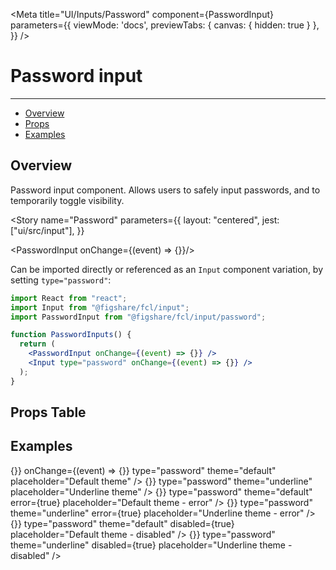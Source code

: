 
<Meta 
  title="UI/Inputs/Password" 
  component={PasswordInput} 
  parameters={{
    viewMode: 'docs',
    previewTabs: { 
      canvas: { hidden: true } 
     },
  }}
/>

# Password input
---
- [Overview](#overview)
- [Props](#props-table)
- [Examples](#examples)

## Overview
Password input component. Allows users to safely input passwords, and to temporarily toggle visibility.

<Story 
  name="Password" 
  parameters={{
    layout: "centered",
    jest: ["ui/src/input"],
  }}
>
  <PasswordInput onChange={(event) => {}}/>
</Story>

Can be imported directly or referenced as an `Input` component variation, by setting `type="password"`:

```jsx
import React from "react";
import Input from "@figshare/fcl/input";
import PasswordInput from "@figshare/fcl/input/password";

function PasswordInputs() {
  return (
    <PasswordInput onChange={(event) => {}} />
    <Input type="password" onChange={(event) => {}} />
  );
}
```

## Props Table
<ArgsTable of={PasswordInput} />

## Examples

<Canvas>
  <PasswordInput onChange={(event) => {}} onChange={(event) => {}} type="password" theme="default" placeholder="Default theme" />
  <PasswordInput onChange={(event) => {}} type="password" theme="underline" placeholder="Underline theme" />
  <PasswordInput onChange={(event) => {}} type="password" theme="default" error={true} placeholder="Default theme - error" />
  <PasswordInput onChange={(event) => {}} type="password" theme="underline" error={true} placeholder="Underline theme - error" />
  <PasswordInput onChange={(event) => {}} type="password" theme="default" disabled={true} placeholder="Default theme - disabled" />
  <PasswordInput onChange={(event) => {}} type="password" theme="underline" disabled={true} placeholder="Underline theme - disabled" />
</Canvas>